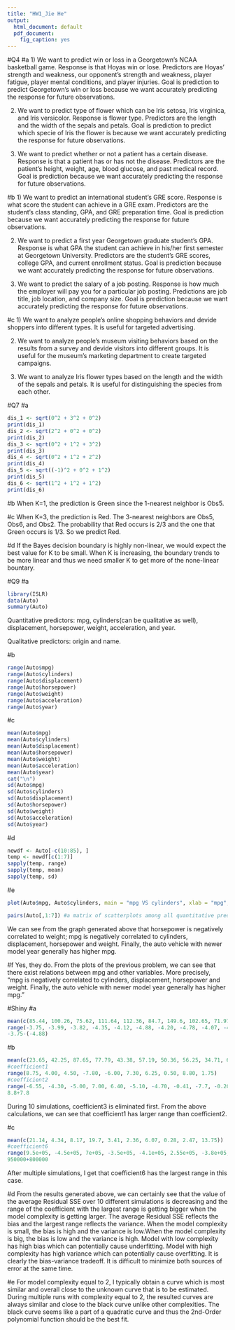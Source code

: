 ```yaml
---
title: "HW1_Jie He"
output:
  html_document: default
  pdf_document:
    fig_caption: yes
---
```


#Q4
#a
1) We want to predict win or loss in a Georgetown's NCAA basketball game. Response is that Hoyas win or lose. Predictors are Hoyas' strength and weakness, our opponent's strength and weakness, player fatigue, player mental conditions, and player injuries. Goal is prediction to predict Georgetown's win or loss because we want accurately predicting the response for future observations.

2) We want to predict type of flower which can be Iris setosa, Iris virginica, and Iris versicolor. Response is flower type. Predictors are the length and the width of the sepals and petals. Goal is prediction to predict which specie of Iris the flower is because we want accurately predicting the response for future observations. 

3) We want to predict whether or not a patient has a certain disease. Response is that a patient has or has not the disease. Predictors are the patient's height, weight, age, blood glucose, and past medical record. Goal is prediction because we want accurately predicting the response for future observations.

#b
1) We want to predict an international student's GRE score. Response is what score the student can achieve in a GRE exam. Predictors are the student's class standing, GPA, and GRE preparation time. Goal is prediction because we want accurately predicting the response for future observations.

2) We want to predict a first year Georgetown graduate student's GPA. Response is what GPA the student can achieve in his/her first semester at Georgetown University. Predictors are the student's GRE scores, college GPA, and current enrollment status. Goal is prediction because we want accurately predicting the response for future observations.

3) We want to predict the salary of a job posting. Response is how much the employer will pay you for a particular job posting. Predictions are job title, job location, and company size. Goal is prediction because we want accurately predicting the response for future observations.

#c
1) We want to analyze people's online shopping behaviors and devide shoppers into different types. It is useful for targeted advertising. 

2) We want to analyze people's museum visiting behaviors based on the results from a survey and devide visitors into different groups. It is useful for the museum's marketing department to create targeted campaigns. 

3) We want to analyze Iris flower types based on the length and the width of the sepals and petals. It is useful for distinguishing the species from each other.

#Q7
#a
```r
dis_1 <- sqrt(0^2 + 3^2 + 0^2)
print(dis_1)
dis_2 <- sqrt(2^2 + 0^2 + 0^2)
print(dis_2)
dis_3 <- sqrt(0^2 + 1^2 + 3^2)
print(dis_3)
dis_4 <- sqrt(0^2 + 1^2 + 2^2)
print(dis_4)
dis_5 <- sqrt((-1)^2 + 0^2 + 1^2)
print(dis_5)
dis_6 <- sqrt(1^2 + 1^2 + 1^2)
print(dis_6)
```
#b
When K=1, the prediction is Green since the 1-nearest neighbor is Obs5.

#c
When K=3, the prediction is Red. The 3-nearest neighbors are Obs5, Obs6, and Obs2. The probability that Red occurs is 2/3 and the one that Green occurs is 1/3. So we predict Red. 

#d
If the Bayes decision boundary is highly non-linear, we would expect the best value for K to be small. When K is increasing, the boundary trends to be more  linear and thus we need smaller K to get more of the none-linear bountary.

#Q9
#a
```r
library(ISLR)
data(Auto)
summary(Auto)
```
Quantitative predictors: mpg, cylinders(can be qualitative as well), displacement, horsepower, weight, acceleration, and year.

Qualitative predictors: origin and name.

#b
```r
range(Auto$mpg)
range(Auto$cylinders)
range(Auto$displacement)
range(Auto$horsepower)
range(Auto$weight)
range(Auto$acceleration)
range(Auto$year)
```

#c
```r
mean(Auto$mpg)
mean(Auto$cylinders)
mean(Auto$displacement)
mean(Auto$horsepower)
mean(Auto$weight)
mean(Auto$acceleration)
mean(Auto$year)
cat("\n")
sd(Auto$mpg)
sd(Auto$cylinders)
sd(Auto$displacement)
sd(Auto$horsepower)
sd(Auto$weight)
sd(Auto$acceleration)
sd(Auto$year)
```

#d
```r
newdf <- Auto[-c(10:85), ]
temp <- newdf[c(1:7)]
sapply(temp, range)
sapply(temp, mean)
sapply(temp, sd)
```

#e
```r
plot(Auto$mpg, Auto$cylinders, main = "mpg VS cylinders", xlab = "mpg", ylab = "cylinders")

pairs(Auto[,1:7]) #a matrix of scatterplots among all quantitative predictors
```
We can see from the graph generated above that horsepower is negatively correlated to weight; mpg is negatively correlated to cylinders, displacement, horsepower and weight. Finally, the auto vehicle with newer model year generally has higher mpg. 

#f
Yes, they do. From the plots of the previous problem, we can see that there exist relations between mpg and other variables. More precisely, "mpg is negatively correlated to cylinders, displacement, horsepower and weight. Finally, the auto vehicle with newer model year generally has higher mpg."

#Shiny
#a
```r
mean(c(85.44, 100.26, 75.62, 111.64, 112.36, 84.7, 149.6, 102.65, 71.97, 54.49))
range(-3.75, -3.99, -3.82, -4.35, -4.12, -4.88, -4.20, -4.78, -4.07, -4.11)
-3.75-(-4.88)
```

#b
```r
mean(c(23.65, 42.25, 87.65, 77.79, 43.38, 57.19, 50.36, 56.25, 34.71, 65.69))
#coefficient1
range(8.75, 4.00, 4.50, -7.80, -6.00, 7.30, 6.25, 0.50, 8.80, 1.75)
#coefficient2
range(-6.55, -4.30, -5.00, 7.00, 6.40, -5.10, -4.70, -0.41, -7.7, -0.20)
8.8+7.8
```
During 10 simulations, coefficient3 is eliminated first. From the above calculations, we can see that coefficient1 has larger range than coefficient2.

#c
```r
mean(c(21.14, 4.34, 8.17, 19.7, 3.41, 2.36, 6.07, 0.28, 2.47, 13.75))
#coefficient6
range(9.5e+05, -4.5e+05, 7e+05, -3.5e+05, -4.1e+05, 2.55e+05, -3.8e+05, -8e+05, 2.9e+05, -1.1e+05)
950000+800000
```
After multiple simulations, I get that coefficient6 has the largest range in this case.

#d
From the results generated above, we can certainly see that the value of the average Residual SSE over 10 different simulations is decreasing and the range of the coefficient with the largest range is getting bigger when the model complexity is getting larger. The average Residual SSE reflects the bias and the largest range reflects the variance. When the model complexity is small, the bias is high and the variance is low.When the model complexity is big, the bias is low and the variance is high. Model with low complexity has high bias which can potentially cause underfitting. Model with high complexity has high variance which can potentially cause overfitting. It is clearly the bias-variance tradeoff. It is difficult to minimize both sources of error at the same time. 

#e
For model complexity equal to 2, I typically obtain a curve which is most similar and overall close to the unknown curve that is to be estimated. During multiple runs with complexity equal to 2, the resulted curves are always similar and close to the black curve unlike other complexities. The black curve seems like a part of a quadratic curve and thus the 2nd-Order polynomial function should be the best fit. 






